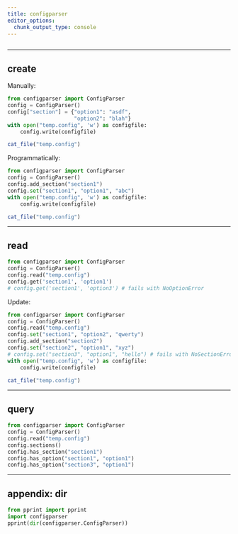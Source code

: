 ```yaml
---
title: configparser
editor_options: 
  chunk_output_type: console
---
```


```r
```

<!-- ********************************************************************* -->

<!-- > Headline -->

<!-- ********************************************************************* -->

<!-- ## faqs -->

<!-- ********************************************************************* -->

<!-- ## links -->

<!-- ********************************************************************* -->

<!-- ## setup -->

<!-- ```sh -->
<!-- pip install todo -->
<!-- ``` -->

<!-- ```{python} -->
<!-- import todo -->
<!-- todo.__version__ -->
<!-- ``` -->

*********************************************************************

## create

Manually:

```python
from configparser import ConfigParser
config = ConfigParser()
config["section"] = {"option1": "asdf",
                     "option2": "blah"}
with open("temp.config", 'w') as configfile:
    config.write(configfile)
```

```r
cat_file("temp.config")
```

Programmatically:

```python
from configparser import ConfigParser
config = ConfigParser()
config.add_section("section1")
config.set("section1", "option1", "abc")
with open("temp.config", 'w') as configfile:
    config.write(configfile)
```

```r
cat_file("temp.config")
```

*********************************************************************

## read

```python
from configparser import ConfigParser
config = ConfigParser()
config.read("temp.config")
config.get('section1', 'option1')
# config.get('section1', 'option3') # fails with NoOptionError
```

Update:

```python
from configparser import ConfigParser
config = ConfigParser()
config.read("temp.config")
config.set("section1", "option2", "qwerty")
config.add_section("section2")
config.set("section2", "option1", "xyz")
# config.set("section3", "option1", "hello") # fails with NoSectionError
with open("temp.config", 'w') as configfile:
    config.write(configfile)
```

```r
cat_file("temp.config")
```

*********************************************************************

## query

```python
from configparser import ConfigParser
config = ConfigParser()
config.read("temp.config")
config.sections()
config.has_section("section1")
config.has_option("section1", "option1")
config.has_option("section3", "option1")
```

*********************************************************************

## appendix: dir

```python
from pprint import pprint
import configparser
pprint(dir(configparser.ConfigParser))
```